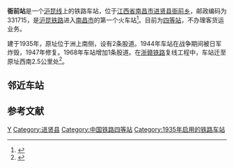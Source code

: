 {{expand|time=2013-10-23T05:49:16+00:00}}
{{Infobox China railway station
|车站名称= 衙前站
|图片=201608 Yaqian Railway Station.jpg 
|图片介绍=衙前站房远眺
|其他名称= 
|车站名称拼音= Yaqian Zhan
|英文名称= Yaqian Railway Station
|车站代码= 32855<ref>{{cite book|title=中华人民共和国铁路车站代码（GB/T 10302-2010）|publisher=中国标准出版社|year=2010|isbn=155066140495|ignore-isbn-error=true|pages=42}}</ref>
|电报码= YQG
|拼音码= YQI
|车站类型= 
|始建时间= 1935年
|开通运营= 
|车站位置= [[江西省|江西省]][[南昌市|南昌市]][[进贤县|进贤县]][[衙前乡|衙前乡]]
|坐标= {{Coord|28.28560|N|116.45325|E|format=dms|display=inline,title|type:railwaystation_region:CN}}
|归属= [[南昌铁路局|南昌铁路局]][[南昌车务段|南昌车务段]]<ref>{{Cite web |url=http://www.chnrailway.com/news/20130205/0205435072.html |title=南昌车务段“两节”送温暖 慰问显真情 |accessdate=2015-10-13 |archive-date=2016-10-01 |archive-url=https://web.archive.org/web/20161001205302/http://www.chnrailway.com/news/20130205/0205435072.html |dead-url=yes }}</ref>
|使用状态= 使用中
|线路= [[沪昆铁路|沪昆铁路]]
|车站等级= [[四等站_(中鐵)|四等站]]
|月台数目= 1
|侧式站台=1
|岛式站台=0
|站台面= 1
|股道数目 =4 
|正线= 2
|到发线=1 
|其它线=1
|网站=
|route_map={{南昌市铁路车站RDT/衙前站}}
 }}
'''衙前站'''是一个[[沪昆线|沪昆线]]上的铁路车站，位于[[江西省|江西省]][[南昌市|南昌市]][[进贤县|进贤县]][[衙前乡|衙前乡]]，邮政编码为331715，是[[沪昆铁路|沪昆铁路]]进入[[南昌市|南昌市]]的第一个火车站<ref>{{Cite web |url=http://xn--2ssv6v.xn--fiqs8s/4512/dispbbs.asp?BoardID=38&replyID=2263&id=1064&skin=0 |title=浙赣线火车站 |access-date=2013-10-23 |archive-date=2016-09-19 |archive-url=https://web.archive.org/web/20160919173145/http://xn--2ssv6v.xn--fiqs8s/4512/dispbbs.asp?BoardID=38&replyID=2263&id=1064&skin=0 |dead-url=yes }}</ref>。目前为[[四等站_(中鐵)|四等站]]，不办理客货运业务。

建于1935年，原址位于洲上南侧，设有2条股道。1944年车站在战争期间被日军炸毁，1947年修复。1968年车站增加1条股道。在[[浙赣铁路|浙赣铁路]]复线工程中，车站迁至原址西南2.5公里处<ref>{{cite book|author=进贤县交通志编纂委员会|title=进贤县交通志|year=1990|type=内部发行}}</ref>{{rp|78}}。

== 邻近车站 ==
{{Start rail box|[[中国铁路|中国铁路]]}} 
{{s-inop|[[东乡站|东乡站]]<br><s>[[军岭站|军岭站]]</s>、<s>[[寺前站|寺前站]]</s>(已撤销)|{{站|上海}}方向}}
{{s-line|[[沪昆铁路|沪昆铁路]]}} 
{{s-inop|[[进贤站|进贤站]]<br><s>[[下埠集站|下埠集站]]</s>、<s>[[双溪站|双溪站]]</s>(已撤销)|{{站|昆明}}、{{站|向塘}}方向}}
{{End box}}

== 参考文献 ==
{{commonscat|Yaqian Railway Station}}
{{Reflist}}

{{沪昆铁路}}
{{南昌车务段}}
{{China-rail-stub}}
[[Category:南昌市铁路车站|Y]]
[[Category:进贤县|Category:进贤县]]
[[Category:中国铁路四等站|Category:中国铁路四等站]]
[[Category:1935年启用的铁路车站|Category:1935年启用的铁路车站]]